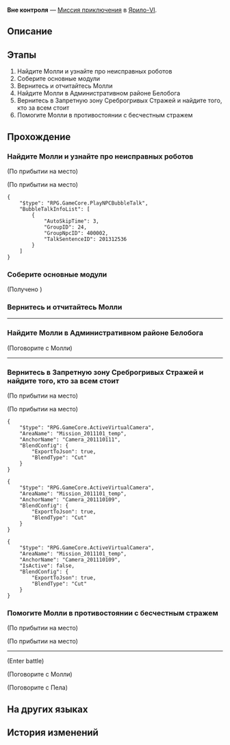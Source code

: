 {{Дополнить|Диалоги.}}
{{Миссия Инфобокс
|id              = 2011101
|Название        = 
|Изображение     = Миссия Освоения Вне контроля.png
|Тип             = Миссия приключения
|События         = 
|Глава           = 
|Условия         = Завершена [[Миссия Освоения]] ''[[Тишина галактики]]''
|Персонажи       = Бесчестный страж; Исследователь; Молли; Пела; Первопроходец
|СтартЛокация    = [[Ярило-VI]] — [[Запретная зона Среброгривых Стражей]]
|Локации         = Запретная зона Среброгривых Стражей
|Предыдущая      = 
|Следующая       = 
|Награды         = Опыт Освоения*250; Звёздный нефрит*40; Конденсированный эфир*4; Shield (Item)*100; Кредиты*14 000
}}
'''Вне контроля''' — [[Миссия приключения]] в [[Ярило-VI]].

==Описание==
{{Описание|После того как вам удалось успокоить Молли, вы предложили ей спрятаться в мастерской «Незимье». В то же время вы получили доказательства коррупции в армии. Что же будет дальше?}}

==Этапы==
# Найдите Молли и узнайте про неисправных роботов
# Соберите основные модули
# Вернитесь и отчитайтесь Молли
# Найдите Молли в Административном районе Белобога
# Вернитесь в Запретную зону Среброгривых Стражей и найдите того, кто за всем стоит
# Помогите Молли в противостоянии с бесчестным стражем

==Прохождение==
{{Дополнить}}

{{Диалог Конец}}

===Найдите Молли и узнайте про неисправных роботов===
{{Описание миссии|локация=Запретная зона Среброгривых Стражей|Вы получили информацию из Запретной зоны Среброгривых Стражей о том, что недавно там появился неисправный робот, который может быть опасен.<br />Это дело не имеет к вам отношения... Но так как вы любите помогать другим, найдите Молли и узнайте у неё подробности.}}
{{Диалог Начало}}
;(По прибытии на место)

;(По прибытии на место)
<pre>{
	"$type": "RPG.GameCore.PlayNPCBubbleTalk",
	"BubbleTalkInfoList": [
		{
			"AutoSkipTime": 3,
			"GroupID": 24,
			"GroupNpcID": 400002,
			"TalkSentenceID": 201312536
		}
	]
}</pre>
{{Диалог Конец}}

===Соберите основные модули===
{{Описание миссии|локация=Запретная зона Среброгривых Стражей|Молли, сотрудница технологического отдела, разозлилась на своих коллег. От неё вы узнали, что в Запретной зоне бесчинствует группа опасных неисправных роботов, которые могут причинить вред людям.<br />Вы обещаете Молли помочь ей достать основные модули роботов. Речь идёт о трёх роботах. Внимательно обыщите Запретную зону Среброгривых Стражей.}}
{{Диалог Начало}}

;(Получено {{Item|Основной модуль|20|x=1|text=Основной модуль}})
{{Диалог Конец}}

===Вернитесь и отчитайтесь Молли===
{{Описание миссии|локация=Запретная зона Среброгривых Стражей|Молли, сотрудница технологического отдела, разозлилась на своих коллег. От неё вы узнали, что в Запретной зоне бесчинствует группа опасных неисправных роботов, которые могут причинить вред людям.<br />Вы собрали все основные модули и передали их Молли.}}
{{Диалог Начало}}

----
<!--Unknown TalkSentence: 201312725-->
<!--Unknown TalkSentence: 201312726-->
<!--Unknown TalkSentence: 201312727-->
<!--Unknown TalkSentence: 201312728-->
{{Диалог Конец}}

===Найдите Молли в Административном районе Белобога===
{{Описание миссии|локация=Административный район|Вы возвращаетесь и обнаруживаете Пелу на месте Молли. Обменявшись с ней информацией, вы узнаете, что Пела расследует дело о коррупции, связанное с неисправными роботами, и что Молли грозит опасность.<br />Коллега Молли сообщает вам её адрес. Возможно, вы сможете найти Молли там.}}
{{Диалог Начало}}

;(Поговорите с Молли)
----
<!--Unknown TalkSentence: 101013001-->
<!--Unknown TalkSentence: 101013002-->
<!--Unknown TalkSentence: 101013003-->
<!--Unknown TalkSentence: 101013004-->
<!--Unknown TalkSentence: 101013005-->
{{Диалог Конец}}

===Вернитесь в Запретную зону Среброгривых Стражей и найдите того, кто за всем стоит===
{{Описание миссии|локация=Запретная зона Среброгривых Стражей|После того как вам удалось успокоить Молли, вы предложили ей спрятаться в мастерской «Незимье». В то же время вы получили доказательства коррупции в армии.<br />Пела полагает, что виновник всё ещё находится в Запретной зоне Среброгривых Стражей. Пришло время разобраться с ним!}}
{{Диалог Начало}}
;(По прибытии на место)

;(По прибытии на место)
<pre>{
	"$type": "RPG.GameCore.ActiveVirtualCamera",
	"AreaName": "Mission_2011101_temp",
	"AnchorName": "Camera_201110111",
	"BlendConfig": {
		"ExportToJson": true,
		"BlendType": "Cut"
	}
}</pre>
:<!--0.3-second delay-->
<!--Unknown TalkSentence: 201312822-->
<pre>{
	"$type": "RPG.GameCore.ActiveVirtualCamera",
	"AreaName": "Mission_2011101_temp",
	"AnchorName": "Camera_201110109",
	"BlendConfig": {
		"ExportToJson": true,
		"BlendType": "Cut"
	}
}</pre>
<!--Unknown TalkSentence: 201312801-->
<!--Unknown TalkSentence: 201312802-->
<!--Unknown TalkSentence: 201312803-->
<!--Unknown TalkSentence: 201312804-->
<!--Unknown TalkSentence: 201312806-->
<!--Unknown TalkSentence: 201312823-->
<pre>{
	"$type": "RPG.GameCore.ActiveVirtualCamera",
	"AreaName": "Mission_2011101_temp",
	"AnchorName": "Camera_201110109",
	"IsActive": false,
	"BlendConfig": {
		"ExportToJson": true,
		"BlendType": "Cut"
	}
}</pre>
{{Диалог Конец}}

===Помогите Молли в противостоянии с бесчестным стражем===
{{Описание миссии|локация=Запретная зона Среброгривых Стражей|После того как вам удалось успокоить Молли, вы предложили ей спрятаться в мастерской «Незимье».<br />Вернувшись в Запретную зону, вы обнаруживаете, что Молли опередила вас. Она собирается противостоять преступнику. Её жизнь в опасности, ей нужна ваша помощь!}}
{{Диалог Начало}}
;(По прибытии на место)

;(По прибытии на место)
----
<!--Unknown TalkSentence: 201312807-->
<!--Unknown TalkSentence: 201312808-->
<!--Unknown TalkSentence: 201312809-->
;(Enter battle)
::{{tx|Enemy list missing}}
:{{Чёрный экран|undefined}}
<!--Unknown TalkSentence: 201312904-->

;(Поговорите с Молли)
<!--Unknown TalkSentence: 201312934-->
<!--Unknown TalkSentence: 201312935-->

;(Поговорите с Пела)
<!--Unknown TalkSentence: 201312938-->
<!--Unknown TalkSentence: 201312939-->
{{Диалог Конец}}

==На других языках==
{{На других языках
|en   = Out of Control
|zhs  = 失控
|zht  = 失控
|ja   = 制御不能
|ko   = 통제 불능
|es   = Fuera de control
|fr   = Hors de contrôle
|ru   = Вне контроля
|th   = สูญเสียการควบคุม
|vi   = Mất Kiểm Soát
|de   = Außer Kontrolle
|id   = Kehilangan Kontrol
|pt   = Fora de Controle
}}

==История изменений==
{{История изменений|2.7}}
